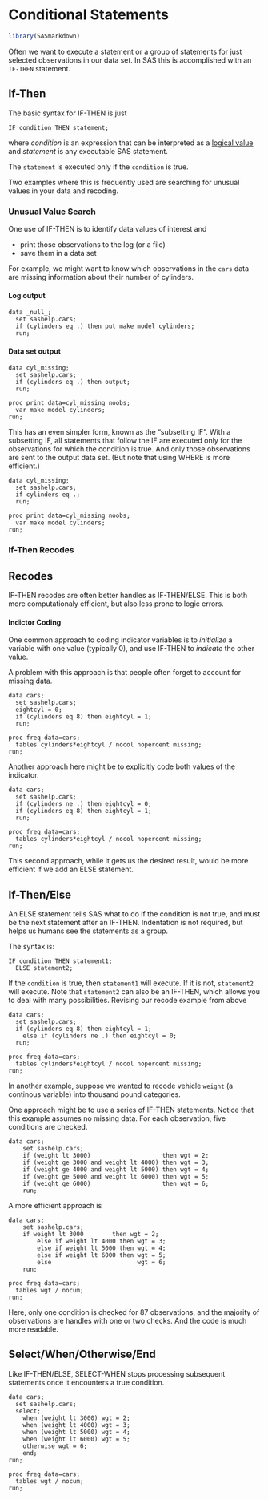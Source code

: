 # Conditional Statements

```r
library(SASmarkdown)
```

Often we want to execute a statement or a group of
statements for just selected observations in our
data set.  In SAS this is accomplished with an
`IF-THEN` statement.

## If-Then

The basic syntax for IF-THEN is just

```sas
IF condition THEN statement;
```

where *condition* is an expression that can
be interpreted as a [logical value](Logical_data.html)
and *statement* is any executable SAS statement.

The `statement` is executed only if the
`condition` is true.

Two examples where this is frequently used are
searching for unusual values
in your data and recoding.

### Unusual Value Search

One use of IF-THEN is to identify data values of
interest and

- print those observations to the log (or a file)
- save them in a data set

For example, we might want to know which observations
in the `cars` data are missing information about
their number of cylinders.

#### Log output
```saslog
data _null_;
  set sashelp.cars;
  if (cylinders eq .) then put make model cylinders;
  run;
```

#### Data set output
```sas
data cyl_missing;
  set sashelp.cars;
  if (cylinders eq .) then output;
  run;

proc print data=cyl_missing noobs;
  var make model cylinders;
run;
```

This has an even simpler form, known as the "subsetting IF".
With a subsetting IF, all statements that follow the IF are
executed only for the observations for which the condition is
true.  And only those observations are sent to the output
data set.  (But note that using WHERE is more efficient.)

```sas
data cyl_missing;
  set sashelp.cars;
  if cylinders eq .;
  run;

proc print data=cyl_missing noobs;
  var make model cylinders;
run;
```

### If-Then Recodes
:::{.callout-tip}
## Recodes
IF-THEN recodes are often better handles as IF-THEN/ELSE.
This is both more computationaly efficient, but also
less prone to logic errors.
:::

#### Indictor Coding
One common approach to coding indicator variables is to
*initialize* a variable with one value (typically 0), and
use IF-THEN to *indicate* the other value.

A problem with this approach is that people often forget
to account for missing data.

```sas
data cars;
  set sashelp.cars;
  eightcyl = 0;
  if (cylinders eq 8) then eightcyl = 1;
  run;

proc freq data=cars;
  tables cylinders*eightcyl / nocol nopercent missing;
run;
```

Another approach here might be to explicitly code both
values of the indicator.

```sas
data cars;
  set sashelp.cars;
  if (cylinders ne .) then eightcyl = 0;
  if (cylinders eq 8) then eightcyl = 1;
  run;

proc freq data=cars;
  tables cylinders*eightcyl / nocol nopercent missing;
run;
```

This second approach, while it gets us the desired
result, would be more efficient if we add an ELSE
statement.

## If-Then/Else

An ELSE statement tells SAS what to do if the condition is not true,
and must be the next statement after an IF-THEN. Indentation is not
required, but helps us humans see the statements as a group.

The syntax is:

```sas
IF condition THEN statement1;
  ELSE statement2;
```

If the `condition` is true, then `statement1`
will execute. If it is not, `statement2` will execute. Note
that `statement2` can also be an IF-THEN, which allows you
to deal with many possibilities. Revising our recode
example from above

```sas
data cars;
  set sashelp.cars;
  if (cylinders eq 8) then eightcyl = 1;
    else if (cylinders ne .) then eightcyl = 0;
  run;

proc freq data=cars;
  tables cylinders*eightcyl / nocol nopercent missing;
run;
```

In another example, suppose we wanted to recode vehicle
`weight` (a continous variable) into thousand pound categories.

One approach might be to use a series of IF-THEN statements.
Notice that this example assumes no missing data.  For
each observation, five conditions are checked.

```sas
data cars;
	set sashelp.cars;
	if (weight lt 3000)                    then wgt = 2;
	if (weight ge 3000 and weight lt 4000) then wgt = 3;
	if (weight ge 4000 and weight lt 5000) then wgt = 4;
	if (weight ge 5000 and weight lt 6000) then wgt = 5;
	if (weight ge 6000)                    then wgt = 6;
	run;
```

A more efficient approach is

```sas
data cars;
	set sashelp.cars;
	if weight lt 3000        then wgt = 2;
		else if weight lt 4000 then wgt = 3;
		else if weight lt 5000 then wgt = 4;
		else if weight lt 6000 then wgt = 5;
		else                        wgt = 6;
	run;
	
proc freq data=cars;
  tables wgt / nocum;
run;
```

Here, only one condition is checked for 87 observations, and
the majority of observations are handles with one or two checks.
And the code is much more readable.

## Select/When/Otherwise/End
Like IF-THEN/ELSE, SELECT-WHEN stops processing subsequent
statements once it encounters a true condition.
```sas
data cars;
  set sashelp.cars;
  select;
  	when (weight lt 3000) wgt = 2;
    when (weight lt 4000) wgt = 3;
    when (weight lt 5000) wgt = 4;
    when (weight lt 6000) wgt = 5;
    otherwise wgt = 6;
    end;
run;

proc freq data=cars;
  tables wgt / nocum;
run;
```

